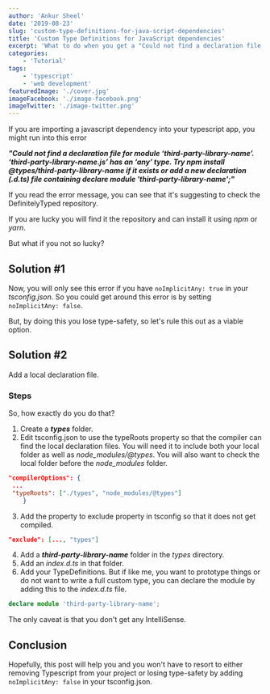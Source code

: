 ```yaml
---
author: 'Ankur Sheel'
date: '2019-08-23'
slug: 'custom-type-definitions-for-java-script-dependencies'
title: 'Custom Type Definitions for JavaScript dependencies'
excerpt: 'What to do when you get a "Could not find a declaration file for module" error when the package does not exist in "@types/third-party-library-name" error and you are too lazy to write a full custom definition.'
categories:
    - 'Tutorial'
tags:
    - 'typescript'
    - 'web development'
featuredImage: './cover.jpg'
imageFacebook: './image-facebook.png'
imageTwitter: './image-twitter.png'
---
```


If you are importing a javascript dependency into your typescript app, you might run into this error

**_"Could not find a declaration file for module ‘third-party-library-name’. ‘third-party-library-name.js’ has an ‘any’ type.
Try npm install @types/third-party-library-name if it exists or add a new declaration (.d.ts) file containing declare module 'third-party-library-name';"_**

If you read the error message, you can see that it's suggesting to check the DefinitelyTyped repository.

If you are lucky you will find it the repository and can install it using _npm_ or _yarn_.

But what if you not so lucky?

## Solution #1

Now, you will only see this error if you have `noImplicitAny: true` in your _tsconfig.json_. So you could get around this error is by setting `noImplicitAny: false`.

But, by doing this you lose type-safety, so let's rule this out as a viable option.

## Solution #2

Add a local declaration file.

### Steps

So, how exactly do you do that?

1. Create a **_types_** folder.
2. Edit tsconfig.json to use the typeRoots property so that the compiler can find the local declaration files. You will need it to include both your local folder as well as _node_modules/@types_. You will also want to check the local folder before the _node_modules_ folder.

```json
"compilerOptions": {
 ...
 "typeRoots": ["./types", "node_modules/@types"]
    }
```

3. Add the property to exclude property in tsconfig so that it does not get compiled.

```json
"exclude": [..., "types"]
```

4. Add a **_third-party-library-name_** folder in the _types_ directory.
5. Add an _index.d.ts_ in that folder.
6. Add your TypeDefinitions. But if like me, you want to prototype things or do not want to write a full custom type, you can declare the module by adding this to the _index.d.ts_ file.

```typescript
declare module 'third-party-library-name';
```

The only caveat is that you don't get any IntelliSense.

## Conclusion

Hopefully, this post will help you and you won't have to resort to either removing Typescript from your project or losing type-safety by adding `noImplicitAny: false` in your tsconfig.json.
